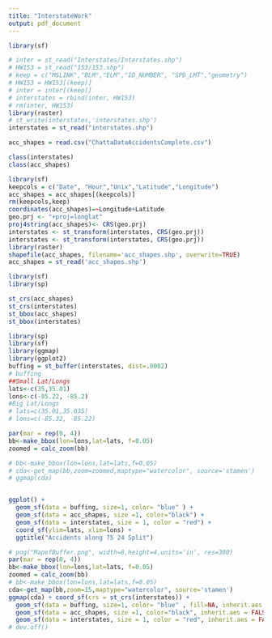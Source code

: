 ```yaml
---
title: "InterstateWork"
output: pdf_document
---
```


```r
library(sf)

# inter = st_read("Interstates/Interstates.shp")
# HW153 = st_read("153/153.shp")
# keep = c("MSLINK","BLM","ELM","ID_NUMBER", "SPD_LMT","geometry")
# HW153 = HW153[(keep)]
# inter = inter[(keep)]
# interstates = rbind(inter, HW153)
# rm(inter, HW153)
library(raster)
# st_write(interstates,'interstates.shp')
interstates = st_read("interstates.shp")

acc_shapes = read.csv("ChattaDataAccidentsComplete.csv")

class(interstates)
class(acc_shapes)
```

```r
library(sf)
keepcols = c("Date", "Hour","Unix","Latitude","Longitude")
acc_shapes = acc_shapes[(keepcols)]
rm(keepcols,keep)
coordinates(acc_shapes)=~Longitude+Latitude
geo.prj <- "+proj=longlat" 
proj4string(acc_shapes)<- CRS(geo.prj)
interstates <- st_transform(interstates, CRS(geo.prj)) 
interstates <- st_transform(interstates, CRS(geo.prj)) 
library(raster)
shapefile(acc_shapes, filename='acc_shapes.shp', overwrite=TRUE)
acc_shapes = st_read('acc_shapes.shp')
```

```r
library(sf)
library(sp)

st_crs(acc_shapes)
st_crs(interstates)
st_bbox(acc_shapes)
st_bbox(interstates)
```



```r
library(sp)
library(sf)
library(ggmap)
library(ggplot2)
buffing = st_buffer(interstates, dist=.0002)
# buffing
##Small Lat/Longs
lats<-c(35,35.01)
lons<-c(-85.22, -85.2)
#Big Lat/Longs
# lats=c(35.01,35.035)
# lons=c(-85.32, -85.22)

par(mar = rep(0, 4))
bb<-make_bbox(lon=lons,lat=lats, f=0.05)
zoomed = calc_zoom(bb)

# bb<-make_bbox(lon=lons,lat=lats,f=0.05)
# cda<-get_map(bb,zoom=zoomed,maptype="watercolor", source='stamen')
# ggmap(cda)


ggplot() + 
  geom_sf(data = buffing, size=1, color= "blue" ) + 
  geom_sf(data = acc_shapes, size =1, color="black") +
  geom_sf(data = interstates, size = 1, color = "red") +
  coord_sf(ylim=lats, xlim=lons) + 
  ggtitle("Accidents along 75 24 Split")

# png("MapofBuffer.png", width=8,height=4,units='in', res=300)
par(mar = rep(0, 4))
bb<-make_bbox(lon=lons,lat=lats, f=0.05)
zoomed = calc_zoom(bb)
# bb<-make_bbox(lon=lons,lat=lats,f=0.05)
cda<-get_map(bb,zoom=15,maptype="watercolor", source='stamen')
ggmap(cda) + coord_sf(crs = st_crs(interstates)) + 
  geom_sf(data = buffing, size=1, color= "blue" , fill=NA, inherit.aes = FALSE) + 
  geom_sf(data = acc_shapes, size =1, color="black", inherit.aes = FALSE) +
  geom_sf(data = interstates, size = 1, color = "red", inherit.aes = FALSE) + ggtitle("Accidents along I-75")
# dev.off()
```

